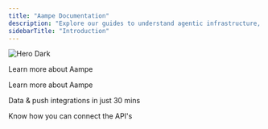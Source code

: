 ```yaml
---
title: "Aampe Documentation"
description: "Explore our guides to understand agentic infrastructure, integrate Aampe, and access API references to get started fast."
sidebarTitle: "Introduction"
---
```


<img
  className="hidden dark:block"
  src="/images/hero-dark.png"
  alt="Hero Dark"
/>

<div className="mb-4">
  <Card
    title="Knowledge Hub"
    href="/knowledge-hub/introduction"
    img="/images/KnowMore.webp"
    cta="See Details">
    Learn more about Aampe
  </Card>
</div>

<Card 
  className="mb-4 m-4"
  title="Knowledge Hub" 
  href="/knowledge-hub/introduction" 
  img="/images/KnowMore.webp" 
  cta="See Details">
  Learn more about Aampe
</Card>

<Card 
  title="Integration" 
  href="/integration/introduction" 
  img="/images/Integrations.webp" 
  cta="See Details">
  Data & push integrations in just 30 mins
</Card>

<Card 
  title="Api Reference" 
  href="/api-reference/introduction" 
  img="/images/API.webp" 
  cta="See Details">
  Know how you can connect the API's
</Card>